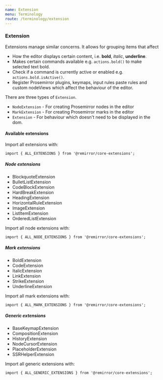 ```yaml
---
name: Extension
menu: Terminology
route: /terminology/extension
---
```


### Extension

Extensions manage similar concerns. It allows for grouping items that affect

- How the editor displays certain content, i.e. **bold**, _italic_, **underline**.
- Makes certain commands available e.g. `actions.bold()` to make selected text bold.
- Check if a command is currently active or enabled e.g. `actions.bold.isActive()`.
- Register Prosemirror plugins, keymaps, input rules paste rules and custom nodeViews which affect the behaviour of the editor.

There are three types of `Extension`.

- `NodeExtension` - For creating Prosemirror nodes in the editor
- `MarkExtension` - For creating Prosemirror marks in the editor
- `Extension` - For behaviour which doesn't need to be displayed in the dom.

#### Available extensions

Import all extensions with:

```
import { ALL_EXTENSIONS } from '@remirror/core-extensions';
```

##### Node extensions

- BlockquoteExtension
- BulletListExtension
- CodeBlockExtension
- HardBreakExtension
- HeadingExtension
- HorizontalRuleExtension
- ImageExtension
- ListItemExtension
- OrderedListExtension

Import all node extensions with:

```
import { ALL_NODE_EXTENSIONS } from '@remirror/core-extensions';
```

##### Mark extensions

- BoldExtension
- CodeExtension
- ItalicExtension
- LinkExtension
- StrikeExtension
- UnderlineExtension

Import all mark extensions with:

```
import { ALL_MARK_EXTENSIONS } from '@remirror/core-extensions';
```

##### Generic extensions

- BaseKeymapExtension
- CompositionExtension
- HistoryExtension
- NodeCursorExtension
- PlaceholderExtension
- SSRHelperExtension

Import all generic extensions with:

```
import { ALL_GENERIC_EXTENSIONS } from '@remirror/core-extensions';
```
